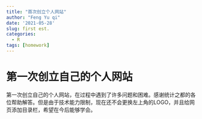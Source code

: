 ```yaml
---
title: "首次创立个人网站"
author: "Feng Yu qi"
date: '2021-05-28'
slug: first est.
categories:
  - R
tags: [homework]
---
```


# 第一次创立自己的个人网站


第一次创立自己的个人网站，在过程中遇到了许多问题和困难。感谢统计之都的各位帮助解答。但是由于技术能力限制，现在还不会更换左上角的LOGO，并且给网页添加目录栏，希望在今后能够学会。